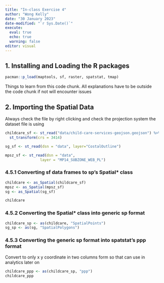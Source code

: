 ```yaml
---
title: "In-class Exercise 4"
author: "Wong Kelly"
date: "30 January 2023"
date-modified: "`r Sys.Date()`"
execute: 
  eval: true
  echo: true
  warning: false
editor: visual
---
```


## 1. Installing and Loading the R packages

```r
pacman::p_load(maptools, sf, raster, spatstat, tmap)
```

Things to learn from this code chunk. All explanations have to be outside the code chunk if not will encounter issues

## 2. Importing the Spatial Data

Always check the file by right clicking and check the projection system the dataset file is using

```r
childcare_sf <- st_read("data/child-care-services-geojson.geojson") %>%
  st_transform(crs = 3414)
```

```r
sg_sf <- st_read(dsn = "data", layer="CostalOutline")
```

```r
mpsz_sf <- st_read(dsn = "data", 
                layer = "MP14_SUBZONE_WEB_PL")
```

### 4.5.1 Converting sf data frames to sp's Spatial\* class

```r
childcare <- as_Spatial(childcare_sf)
mpsz <- as_Spatial(mpsz_sf)
sg <- as_Spatial(sg_sf)
```

```r
childcare

```

### 4.5.2 Converting the Spatial\* class into generic sp format

```r
childcare_sp <- as(childcare, "SpatialPoints")
sg_sp <- as(sg, "SpatialPolygons")
```

### 4.5.3 Converting the generic sp format into spatstat's ppp format

Convert to only x y coordinate in two columns form so that can use in analytics later on

```r
childcare_ppp <- as(childcare_sp, "ppp")
childcare_ppp
```
